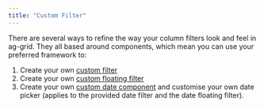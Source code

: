 ```yaml
---
title: "Custom Filter"
---
```


There are several ways to refine the way your column filters look and feel in ag-grid. They all based around components, which mean you can use your preferred framework to:

1. Create your own [custom filter](/component-filter/)
1. Create your own [custom floating filter](/component-floating-filter/)
1. Create your own [custom date component](/component-date/) and customise your own date picker (applies to the provided date filter and the date floating filter).

